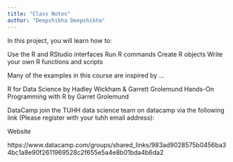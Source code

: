```yaml
---
title: "Class Notes"
author: "Deepshikha Deepshikha"
---
```



In this project, you will learn how to:

Use the R and RStudio interfaces
Run R commands
Create R objects
Write your own R functions and scripts

Many of the examples in this course are inspired by …

R for Data Science by Hadley Wickham & Garrett Grolemund
Hands-On Programming with R by Garret Grolemund

DataCamp
join the TUHH data science team on datacamp via the following link (Please register with your tuhh email address):

Website

https://www.datacamp.com/groups/shared_links/983ad9028575b0456ba34bc1a8e90f2611969528c2f655e5a4e8b01bda4b6da2
